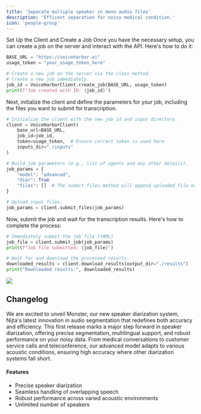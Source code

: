 ```yaml
---
title: 'Separate multiple speaker in mono audio files'
description: 'Efficent separation for noisy medical condition.'
icon: 'people-group'
---
```


Set Up the Client and Create a Job
Once you have the necessary setup, you can create a job on the server and interact with the API. Here's how to do it:

```python
BASE_URL = "https://voiceharbor.ai"
usage_token = "your_usage_token_here"

# Create a new job on the server via the class method.
# Create a new job immediately.
job_id = VoiceHarborClient.create_job(BASE_URL, usage_token)
print(f"Job created with ID: {job_id}")
```
Next, initialize the client and define the parameters for your job, including the files you want to submit for transcription.

```python
# Initialize the client with the new job_id and input directory.
client = VoiceHarborClient(
    base_url=BASE_URL,
    job_id=job_id,
    token=usage_token,  # Ensure correct token is used here
    inputs_dir="./inputs"
)

# Build job parameters (e.g., list of agents and any other details).
job_params = {
    "model": "advanced",
    "diar": True
    "files": []  # The submit_files method will append uploaded file names.
}

# Upload input files.
job_params = client.submit_files(job_params)
```
Now, submit the job and wait for the transcription results. Here's how to complete the process:

```python
# Immediately submit the job file (YAML)
job_file = client.submit_job(job_params)
print(f"Job file submitted: {job_file}")

# Wait for and download the processed results.
downloaded_results = client.download_results(output_dir="./results")
print("Downloaded results:", downloaded_results)
```


<Update label="Mai 2025 Upcoming Release" description="Voice Harbor V3.0">
  <Frame>
    <img className="block" src="/images/vh3da.png" />
  </Frame>

  ## Changelog
  We are excited to unveil Monster, our new speaker diarization system, Nijta's latest innovation in audio segmentation that redefines both accuracy and efficiency. This first release marks a major step forward in speaker diarization, offering precise segmentation, multilingual support, and robust performance on your noisy data. From medical conversations to customer service calls and teleconference, our advanced model adapts to various acoustic conditions, ensuring high accuracy where other diarization systems fall short.

  #### Features

  * Precise speaker diarization
  * Seamless handling of overlapping speech
  * Robust performance across varied acoustic environments
  * Unlimited number of speakers
</Update>

